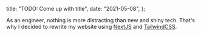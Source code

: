 
  title: "TODO: Come up with title",
  date: "2021-05-08",
};

As an engineer, nothing is more distracting than new and shiny tech. That's why I decided to rewrite my website using [NextJS](http://nextjs.org/) and [TailwindCSS](https://tailwindcss.com/).

<!--more-->

<!--
Talk about:

- Migrating to Tailwind, using Typography & JIT. Customizing code variants.
- MDX => page pipeline
- Advantages of NextJS vs previous approach (Zola).

-->
